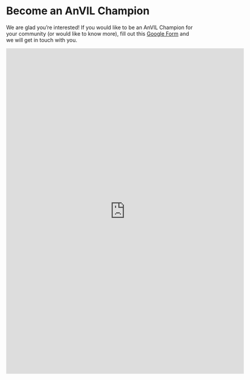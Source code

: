 # Become an AnVIL Champion {#become-champion}

We are glad you’re interested! If you would like to be an AnVIL Champion for your community (or would like to know more), fill out this [Google Form](https://docs.google.com/forms/d/1YAtZ9dt5l-77ModVXNsJt6oEuiNR6kDJTf_9Bxntdfg/edit) and we will get in touch with you.

<iframe src="https://docs.google.com/forms/d/e/1FAIpQLSetfY8XRhlP-kOjJkt8w0IMEYbqtDe1ZmQYiCvDPNxS_GKWpA/viewform?embedded=true" width="640" height="877" frameborder="0" marginheight="0" marginwidth="0">Loading…</iframe>
